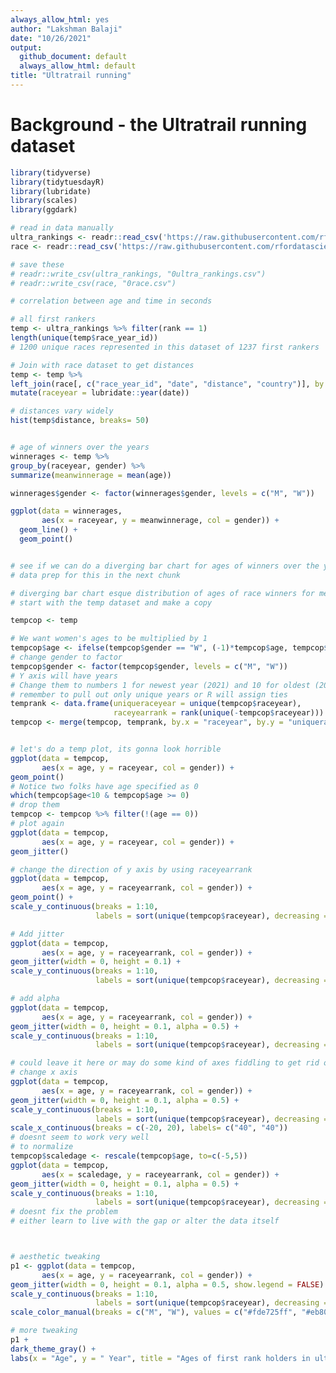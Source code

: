 ```yaml
---
always_allow_html: yes
author: "Lakshman Balaji"
date: "10/26/2021"
output:
  github_document: default
  always_allow_html: default
title: "Ultratrail running"
---
```


# Background - the Ultratrail running dataset


```r

library(tidyverse)
library(tidytuesdayR)
library(lubridate)
library(scales)
library(ggdark)

# read in data manually
ultra_rankings <- readr::read_csv('https://raw.githubusercontent.com/rfordatascience/tidytuesday/master/data/2021/2021-10-26/ultra_rankings.csv')
race <- readr::read_csv('https://raw.githubusercontent.com/rfordatascience/tidytuesday/master/data/2021/2021-10-26/race.csv')

# save these
# readr::write_csv(ultra_rankings, "0ultra_rankings.csv")
# readr::write_csv(race, "0race.csv")

```



```r

# correlation between age and time in seconds

# all first rankers
temp <- ultra_rankings %>% filter(rank == 1)
length(unique(temp$race_year_id))
# 1200 unique races represented in this dataset of 1237 first rankers

# Join with race dataset to get distances
temp <- temp %>%
left_join(race[, c("race_year_id", "date", "distance", "country")], by = "race_year_id") %>%
mutate(raceyear = lubridate::year(date))

# distances vary widely
hist(temp$distance, breaks= 50)


# age of winners over the years
winnerages <- temp %>% 
group_by(raceyear, gender) %>%
summarize(meanwinnerage = mean(age))

winnerages$gender <- factor(winnerages$gender, levels = c("M", "W"))

ggplot(data = winnerages,
       aes(x = raceyear, y = meanwinnerage, col = gender)) +
  geom_line() +
  geom_point()


# see if we can do a diverging bar chart for ages of winners over the years.
# data prep for this in the next chunk


```


```r

# diverging bar chart esque distribution of ages of race winners for men and women
# start with the temp dataset and make a copy

tempcop <- temp

# We want women's ages to be multiplied by 1
tempcop$age <- ifelse(tempcop$gender == "W", (-1)*tempcop$age, tempcop$age)
# change gender to factor
tempcop$gender <- factor(tempcop$gender, levels = c("M", "W"))
# Y axis will have years
# Change them to numbers 1 for newest year (2021) and 10 for oldest (2012)
# remember to pull out only unique years or R will assign ties
temprank <- data.frame(uniqueraceyear = unique(tempcop$raceyear),
                       raceyearrank = rank(unique(-tempcop$raceyear)))
tempcop <- merge(tempcop, temprank, by.x = "raceyear", by.y = "uniqueraceyear", all.x = TRUE)


# let's do a temp plot, its gonna look horrible
ggplot(data = tempcop, 
       aes(x = age, y = raceyear, col = gender)) +
geom_point()
# Notice two folks have age specified as 0
which(tempcop$age<10 & tempcop$age >= 0)
# drop them
tempcop <- tempcop %>% filter(!(age == 0))
# plot again
ggplot(data = tempcop, 
       aes(x = age, y = raceyear, col = gender)) +
geom_jitter()

# change the direction of y axis by using raceyearrank
ggplot(data = tempcop, 
       aes(x = age, y = raceyearrank, col = gender)) +
geom_point() +
scale_y_continuous(breaks = 1:10,
                   labels = sort(unique(tempcop$raceyear), decreasing = TRUE))

# Add jitter
ggplot(data = tempcop, 
       aes(x = age, y = raceyearrank, col = gender)) +
geom_jitter(width = 0, height = 0.1) +
scale_y_continuous(breaks = 1:10,
                   labels = sort(unique(tempcop$raceyear), decreasing = TRUE))

# add alpha
ggplot(data = tempcop, 
       aes(x = age, y = raceyearrank, col = gender)) +
geom_jitter(width = 0, height = 0.1, alpha = 0.5) +
scale_y_continuous(breaks = 1:10,
                   labels = sort(unique(tempcop$raceyear), decreasing = TRUE)) 

# could leave it here or may do some kind of axes fiddling to get rid of dead space
# change x axis
ggplot(data = tempcop, 
       aes(x = age, y = raceyearrank, col = gender)) +
geom_jitter(width = 0, height = 0.1, alpha = 0.5) +
scale_y_continuous(breaks = 1:10,
                   labels = sort(unique(tempcop$raceyear), decreasing = TRUE)) +
scale_x_continuous(breaks = c(-20, 20), labels= c("40", "40"))
# doesnt seem to work very well
# to normalize
tempcop$scaledage <- rescale(tempcop$age, to=c(-5,5))
ggplot(data = tempcop, 
       aes(x = scaledage, y = raceyearrank, col = gender)) +
geom_jitter(width = 0, height = 0.1, alpha = 0.5) +
scale_y_continuous(breaks = 1:10,
                   labels = sort(unique(tempcop$raceyear), decreasing = TRUE)) 
# doesnt fix the problem
# either learn to live with the gap or alter the data itself



# aesthetic tweaking
p1 <- ggplot(data = tempcop, 
       aes(x = age, y = raceyearrank, col = gender)) +
geom_jitter(width = 0, height = 0.1, alpha = 0.5, show.legend = FALSE) +
scale_y_continuous(breaks = 1:10,
                   labels = sort(unique(tempcop$raceyear), decreasing = TRUE)) +
scale_color_manual(breaks = c("M", "W"), values = c("#fde725ff", "#eb8055ff"))

# more tweaking
p1 +   
dark_theme_gray() +
labs(x = "Age", y = " Year", title = "Ages of first rank holders in ultramarathons by years")

```

